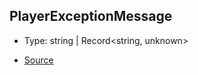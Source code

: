 ## PlayerExceptionMessage

- Type: string \| Record\<string, unknown>

- [Source](https://github.com/Androz2091/discord-player/blob/f2dbc02/packages/utils/src/Errors.ts#L1)